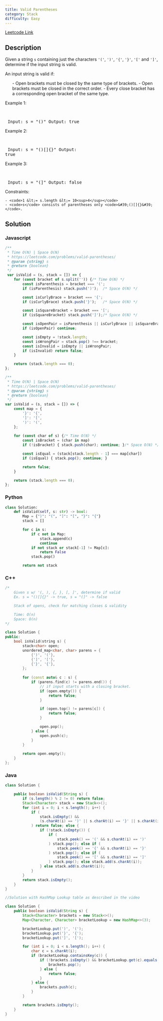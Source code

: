 ```yaml
---
title: Valid Parentheses
category: Stack
difficulty: Easy
---
```


<Callout>

[Leetcode Link](https://leetcode.com/problems/valid-parentheses)

</Callout>

## Description
Given a string <code>s</code> containing just the characters <code>&#39;(&#39;</code>, <code>&#39;)&#39;</code>, <code>&#39;{&#39;</code>, <code>&#39;}&#39;</code>, <code>&#39;[&#39;</code> and <code>&#39;]&#39;</code>, determine if the input string is valid.

An input string is valid if:

<ol>
	- Open brackets must be closed by the same type of brackets.
	- Open brackets must be closed in the correct order.
	- Every close bracket has a corresponding open bracket of the same type.
</ol>

 
Example 1:

<br /><pre className="overflow-x-auto">
Input: s = &quot;()&quot;
Output: true
</pre>

Example 2:

<br /><pre className="overflow-x-auto">
Input: s = &quot;()[]{}&quot;
Output: true
</pre>

Example 3:

<br /><pre className="overflow-x-auto">
Input: s = &quot;(]&quot;
Output: false
</pre>

 
Constraints:


	- <code>1 &lt;= s.length &lt;= 10<sup>4</sup></code>
	- <code>s</code> consists of parentheses only <code>&#39;()[]{}&#39;</code>.



## Solution

### Javascript
```javascript
/**
 * Time O(N) | Space O(N)
 * https://leetcode.com/problems/valid-parentheses/
 * @param {string} s
 * @return {boolean}
 */
 var isValid = (s, stack = []) => {
    for (const bracket of s.split('')) {/* Time O(N) */
        const isParenthesis = bracket === '(';
        if (isParenthesis) stack.push(')');  /* Space O(N) */

        const isCurlyBrace = bracket === '{';
        if (isCurlyBrace) stack.push('}');   /* Space O(N) */

        const isSquareBracket = bracket === '[';
        if (isSquareBracket) stack.push(']');/* Space O(N) */

        const isOpenPair = isParenthesis || isCurlyBrace || isSquareBracket;
        if (isOpenPair) continue;

        const isEmpty = !stack.length;
        const isWrongPair = stack.pop() !== bracket;
        const isInvalid = isEmpty || isWrongPair;
        if (isInvalid) return false;
    }

    return (stack.length === 0);
};

/**
 * Time O(N) | Space O(N)
 * https://leetcode.com/problems/valid-parentheses/
 * @param {string} s
 * @return {boolean}
 */
var isValid = (s, stack = []) => {
    const map = {
        '}': '{',
        ']': '[',
        ')': '(',
    };
    
    for (const char of s) {/* Time O(N) */
        const isBracket = (char in map)
        if (!isBracket) { stack.push(char); continue; }/* Space O(N) */

        const isEqual = (stack[stack.length - 1] === map[char])
        if (isEqual) { stack.pop(); continue; }

        return false;
    }

    return (stack.length === 0);
};

```
### Python
```python
class Solution:
    def isValid(self, s: str) -> bool:
        Map = {")": "(", "]": "[", "}": "{"}
        stack = []

        for c in s:
            if c not in Map:
                stack.append(c)
                continue
            if not stack or stack[-1] != Map[c]:
                return False
            stack.pop()

        return not stack

```
### C++
```cpp
/*
    Given s w/ '(, ), {, }, [, ]', determine if valid
    Ex. s = "()[]{}" -> true, s = "(]" -> false

    Stack of opens, check for matching closes & validity

    Time: O(n)
    Space: O(n)
*/

class Solution {
public:
    bool isValid(string s) {
        stack<char> open;
        unordered_map<char, char> parens = {
            {')', '('},
            {']', '['},
            {'}', '{'},
        };
        
        for (const auto& c : s) {
            if (parens.find(c) != parens.end()) {
                // if input starts with a closing bracket.
                if (open.empty()) {
                    return false;
                }

                if (open.top() != parens[c]) {
                    return false;
                }

                open.pop();
            } else {
                open.push(c);
            }
        }
        
        return open.empty();
    }
};

```
### Java
```java
class Solution {

    public boolean isValid(String s) {
        if (s.length() % 2 != 0) return false;
        Stack<Character> stack = new Stack<>();
        for (int i = 0; i < s.length(); i++) {
            if (
                stack.isEmpty() &&
                (s.charAt(i) == ')' || s.charAt(i) == '}' || s.charAt(i) == ']')
            ) return false; else {
                if (!stack.isEmpty()) {
                    if (
                        stack.peek() == '(' && s.charAt(i) == ')'
                    ) stack.pop(); else if (
                        stack.peek() == '{' && s.charAt(i) == '}'
                    ) stack.pop(); else if (
                        stack.peek() == '[' && s.charAt(i) == ']'
                    ) stack.pop(); else stack.add(s.charAt(i));
                } else stack.add(s.charAt(i));
            }
        }
        return stack.isEmpty();
    }
}

//Solution with HashMap Lookup table as described in the video

class Solution {
    public boolean isValid(String s) {
        Stack<Character> brackets = new Stack<>();
        Map<Character, Character> bracketLookup = new HashMap<>(3);

        bracketLookup.put(')', '(');
        bracketLookup.put('}', '{');
        bracketLookup.put(']', '[');

        for (int i = 0; i < s.length(); i++) {
            char c = s.charAt(i);
            if (bracketLookup.containsKey(c)) {
                if (!brackets.isEmpty() && bracketLookup.get(c).equals(brackets.peek())) {
                    brackets.pop();
                } else {
                    return false;
                }
            } else {
                brackets.push(c);
            }
        }

        return brackets.isEmpty();
    }
}

```


